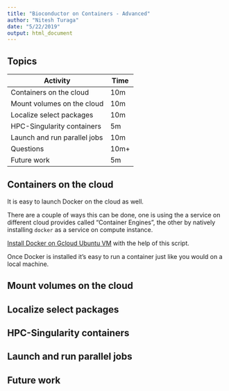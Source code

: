 ```yaml
---
title: "Bioconductor on Containers - Advanced"
author: "Nitesh Turaga"
date: "5/22/2019"
output: html_document
---
```


## Topics

| Activity                     | Time |
|------------------------------|------|
| Containers on the cloud          | 10m  |
| Mount volumes on the cloud   | 10m  |
| Localize select packages     | 10m  |
| HPC-Singularity containers   | 5m   |
| Launch and run parallel jobs | 10m  |
| Questions                    | 10m+ |
| Future work                  | 5m   |


## Containers on the cloud

It is easy to launch Docker on the cloud as well.

There are a couple of ways this can be done, one is using the a
service on different cloud provides called "Container Engines", the
other by natively installing `docker` as a service on compute
instance.

[Install Docker on Gcloud Ubuntu VM](https://github.com/nturaga/gcloud_docker_install/blob/master/docker_install.sh)
with the help of this script. 

Once Docker is installed it's easy to run a container just like you would on a local machine.

## Mount volumes on the cloud



## Localize select packages


## HPC-Singularity containers


## Launch and run parallel jobs


## Future work
